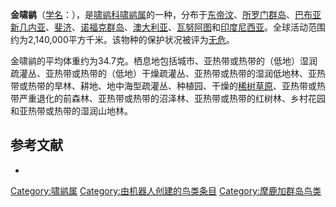 {{noteTA
|G1=unit
}}
{{Speciesbox
| name = 金啸鹟
| image = Golden whistler (Gould).jpg
| status = LC | status_system = IUCN3.1
| genus = Pachycephala
| species = pectoralis
| authority = [[约翰·莱瑟姆_(鸟类学家)|Latham]], 1801
| range_map = 
}}

'''金啸鹟'''（[[学名|学名]]：{{lang|la|''Pachycephala pectoralis''}}），是[[啸鹟科|啸鹟科]][[啸鹟属|啸鹟属]]的一种，分布于[[东帝汶|东帝汶]]、[[所罗门群岛|所罗门群岛]]、[[巴布亚新几内亚|巴布亚新几内亚]]、[[斐济|斐济]]、[[诺福克群岛|诺福克群岛]]、[[澳大利亚|澳大利亚]]、[[瓦努阿图|瓦努阿图]]和[[印度尼西亚|印度尼西亚]]。全球活动范围约为2,140,000平方千米。该物种的保护状况被评为[[无危|无危]]。

金啸鹟的平均体重约为34.7克。栖息地包括城市、亚热带或热带的（低地）湿润疏灌丛、亚热带或热带的（低地）干燥疏灌丛、亚热带或热带的湿润低地林、亚热带或热带的旱林、耕地、地中海型疏灌丛、种植园、干燥的[[稀树草原|稀树草原]]、亚热带或热带严重退化的前森林、亚热带或热带的沼泽林、亚热带或热带的红树林、乡村花园和亚热带或热带的湿润山地林。

== 参考文献 ==
{{commons category|Pachycephala pectoralis}}
*{{cite web|url=http://www.birdlife.org/datazone/speciesfactsheet.php?id=5652&m=0|title=Pachycephala pectoralis|publisher=[[国际鸟盟|BirdLife.org]]|accessdate=2011-06-27|archive-date=2019-07-01|archive-url=https://web.archive.org/web/20190701024358/http://datazone.birdlife.org/home|dead-url=no}}
{{Taxonbar|from=Q1584926}}

[[Category:啸鹟属|Category:啸鹟属]]
[[Category:由机器人创建的鸟类条目|Category:由机器人创建的鸟类条目]]
[[Category:摩鹿加群岛鸟类|Category:摩鹿加群岛鸟类]]